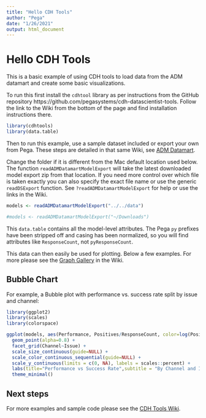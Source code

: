 ```yaml
---
title: "Hello CDH Tools"
author: "Pega"
date: "1/26/2021"
output: html_document
---
```


# Hello CDH Tools

This is a basic example of using CDH tools to load data from the ADM datamart
and create some basic visualizations.

To run this first install the `cdhtool` library as per instructions from the 
GitHub repository https://github.com/pegasystems/cdh-datascientist-tools. Follow
the link to the Wiki from the bottom of the page and find installation 
instructions there.

```r
library(cdhtools)
library(data.table)
```

Then to run this example, use a sample dataset included or export your own 
from Pega. These steps are detailed in that same Wiki, see [ADM Datamart](https://github.com/pegasystems/cdh-datascientist-tools/wiki/CDH-Model-analysis-from-ADM-Datamart).

Change the folder if it is different from the Mac default location used 
below. The function `readADMDatamartModelExport` will take the latest 
downloaded model export zip from that location. If you need more control
over which file is taken exactly you can also specify the exact file name
or use the generic `readDSExport` function. See `?readADMDatamartModelExport`
for help or use the links in the Wiki.

```r
models <- readADMDatamartModelExport("../../data")

#models <- readADMDatamartModelExport("~/Downloads")
```

This `data.table` contains all the model-level attributes. The Pega `py`
prefixes have been stripped off and casing has been normalized, so you will
find attributes like `ResponseCount`, not `pyResponseCount`. 

This data can then easily be used for plotting. Below a few examples. For 
more please see the [Graph Gallery](https://github.com/pegasystems/cdh-datascientist-tools/wiki/CDH-Graph-Gallery) in the Wiki.

## Bubble Chart

For example, a Bubble plot with performance vs. success rate split by issue and channel:

```r
library(ggplot2)
library(scales)
library(colorspace)

ggplot(models, aes(Performance, Positives/ResponseCount, color=log(Positives), size=ResponseCount)) +
  geom_point(alpha=0.8) +
  facet_grid(Channel~Issue) +
  scale_size_continuous(guide=NULL) +
  scale_color_continuous_sequential(guide=NULL) +
  scale_y_continuous(limits = c(0, NA), labels = scales::percent) +
  labs(title="Performance vs Success Rate",subtitle = "By Channel and Issue", y="Success Rate")+
  theme_minimal()

```

## Next steps

For more examples and sample code please see the [CDH Tools Wiki](https://github.com/pegasystems/cdh-datascientist-tools/wiki).






